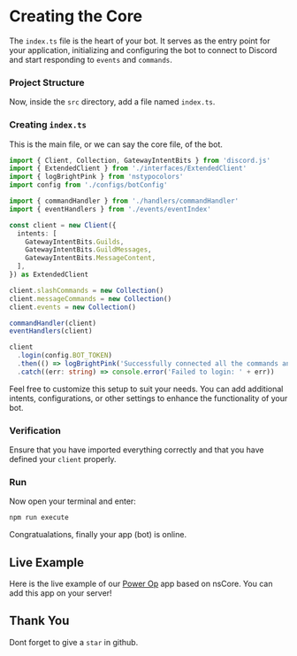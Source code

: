 
# Creating the Core

The `index.ts` file is the heart of your bot. It serves as the entry point for your application, initializing and configuring the bot to connect to Discord and start responding to `events` and `commands`.

<Steps>

### Project Structure

Now, inside the `src` directory, add a file named `index.ts`.

<FileTree>
  <FileTree.Folder name="src" defaultOpen>
    <FileTree.File name="index.ts" />
  </FileTree.Folder>
</FileTree>

### Creating `index.ts`

This is the main file, or we can say the core file, of the bot.

```ts copy showLineNumbers filename="src/index.ts"
import { Client, Collection, GatewayIntentBits } from 'discord.js'
import { ExtendedClient } from './interfaces/ExtendedClient'
import { logBrightPink } from 'nstypocolors'
import config from './configs/botConfig'

import { commandHandler } from './handlers/commandHandler'
import { eventHandlers } from './events/eventIndex'

const client = new Client({
  intents: [
    GatewayIntentBits.Guilds,
    GatewayIntentBits.GuildMessages,
    GatewayIntentBits.MessageContent,
  ],
}) as ExtendedClient

client.slashCommands = new Collection()
client.messageCommands = new Collection()
client.events = new Collection()

commandHandler(client)
eventHandlers(client)

client
  .login(config.BOT_TOKEN)
  .then(() => logBrightPink('Successfully connected all the commands and the bot is online'))
  .catch((err: string) => console.error('Failed to login: ' + err))
```

<Callout>
  Feel free to customize this setup to suit your needs. You can add additional intents,
  configurations, or other settings to enhance the functionality of your bot.
</Callout>

### Verification

Ensure that you have imported everything correctly and that you have defined your `client` properly.

### Run

Now open your terminal and enter:

```bash copy
npm run execute
```

Congratualations, finally your app (bot) is online.

</Steps>

## Live Example
Here is the live example of our [Power Op](https://discord.com/oauth2/authorize?client_id=943458326644150323) app based on nsCore. You can add this app on your server!

## Thank You

Dont forget to give a `star` in github.

